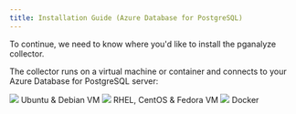 ```yaml
---
title: Installation Guide (Azure Database for PostgreSQL)
---
```


To continue, we need to know where you'd like to install the pganalyze collector.

The collector runs on a virtual machine or container and connects to your Azure Database for PostgreSQL server:

<div className="install-choice">
  <Link className="install-choice--step" to="02_install_the_collector_deb">
    <img src="/images/docs/logo_ubuntu.png" />
    Ubuntu &amp; Debian VM
  </Link>
  <Link className="install-choice--step" to="02_install_the_collector_yum">
    <img src="/images/docs/logo_redhat.png" />
    RHEL, CentOS &amp; Fedora VM
  </Link>
  <Link className="install-choice--step" to="02_install_the_collector_docker">
    <img src="/images/docs/docker.png" />
    Docker
  </Link>
</div>
